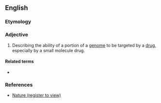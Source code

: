 ==English==

===Etymology===
{{suffix|drug|able|lang=en}}

===Adjective===
{{en-adj}}

# {{lb|en|genetics|medicine}} Describing the ability of a portion of a [[genome]] to be targeted by a [[drug]], especially by a small molecule drug.

====Related terms====
* {{l|en|druggability}}

===References===
* [http://www.nature.com/nrd/journal/v6/n3/full/nrd2275.html Nature (register to view)]